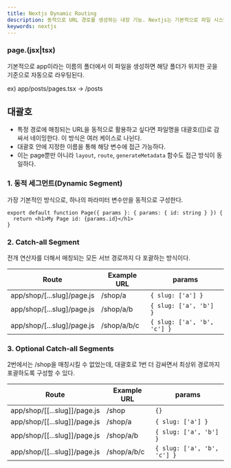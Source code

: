 ```yaml
---
title: Nextjs Dynamic Routing
description: 동적으로 URL 경로를 생성하는 내장 기능. Nextjs는 기본적으로 파일 시스템 기반으로 경로를 구성한다.
keywords: nextjs
---
```


### page.(jsx|tsx)

기본적으로 app이라는 이름의 폴더에서 이 파일을 생성하면 해당 폴더가 위치한 곳을 기준으로 자동으로 라우팅된다.

ex) app/posts/pages.tsx → /posts

## 대괄호

- 특정 경로에 매칭되는 URL을 동적으로 활용하고 싶다면 파일명을 대괄호([])로 감싸서 네이밍한다. 이 방식은 여러 케이스로 나뉜다.
- 대괄호 안에 지정한 이름을 통해 해당 변수에 접근 가능하다.
- 이는 page뿐만 아니라 `layout`, `route`, `generateMetadata` 함수도 접근 방식이 동일하다.

### 1. 동적 세그먼트(Dynamic Segment)

가장 기본적인 방식으로, 하나의 파라미터 변수만을 동적으로 구성한다.

```tsx title="app/posts/[id]/page.tsx"
export default function Page({ params }: { params: { id: string } }) {
  return <h1>My Page id: {params.id}</h1>
}
```

### 2. Catch-all Segment

전개 연산자를 더해서 매칭되는 모든 서브 경로까지 다 포괄하는 방식이다.

| Route                      | Example URL | params                      |
| -------------------------- | ----------- | --------------------------- |
| app/shop/[...slug]/page.js | /shop/a     | `{ slug: ['a'] }`           |
| app/shop/[...slug]/page.js | /shop/a/b   | `{ slug: ['a', 'b'] }`      |
| app/shop/[...slug]/page.js | /shop/a/b/c | `{ slug: ['a', 'b', 'c'] }` |

### 3. Optional Catch-all Segments

2번에서는 /shop을 매칭시킬 수 없었는데, 대괄호로 1번 더 감싸면서 최상위 경로까지 포괄하도록 구성할 수 있다.

| Route                        | Example URL | params                      |
| ---------------------------- | ----------- | --------------------------- |
| app/shop/[[...slug]]/page.js | /shop       | `{}`                        |
| app/shop/[[...slug]]/page.js | /shop/a     | `{ slug: ['a'] }`           |
| app/shop/[[...slug]]/page.js | /shop/a/b   | `{ slug: ['a', 'b'] }`      |
| app/shop/[[...slug]]/page.js | /shop/a/b/c | `{ slug: ['a', 'b', 'c'] }` |
